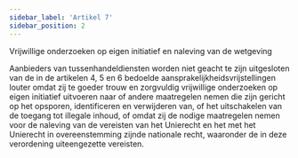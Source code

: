 ```yaml
---
sidebar_label: 'Artikel 7'
sidebar_position: 2
---
```


Vrijwillige onderzoeken op eigen initiatief en naleving van de wetgeving

Aanbieders van tussenhandeldiensten worden niet geacht te zijn uitgesloten van de in de artikelen 4, 5 en 6 bedoelde aansprakelijkheidsvrijstellingen louter omdat zij te goeder trouw en zorgvuldig vrijwillige onderzoeken op eigen initiatief uitvoeren naar of andere maatregelen nemen die zijn gericht op het opsporen, identificeren en verwijderen van, of het uitschakelen van de toegang tot illegale inhoud, of omdat zij de nodige maatregelen nemen voor de naleving van de vereisten van het Unierecht en het met het Unierecht in overeenstemming zijnde nationale recht, waaronder de in deze verordening uiteengezette vereisten.
